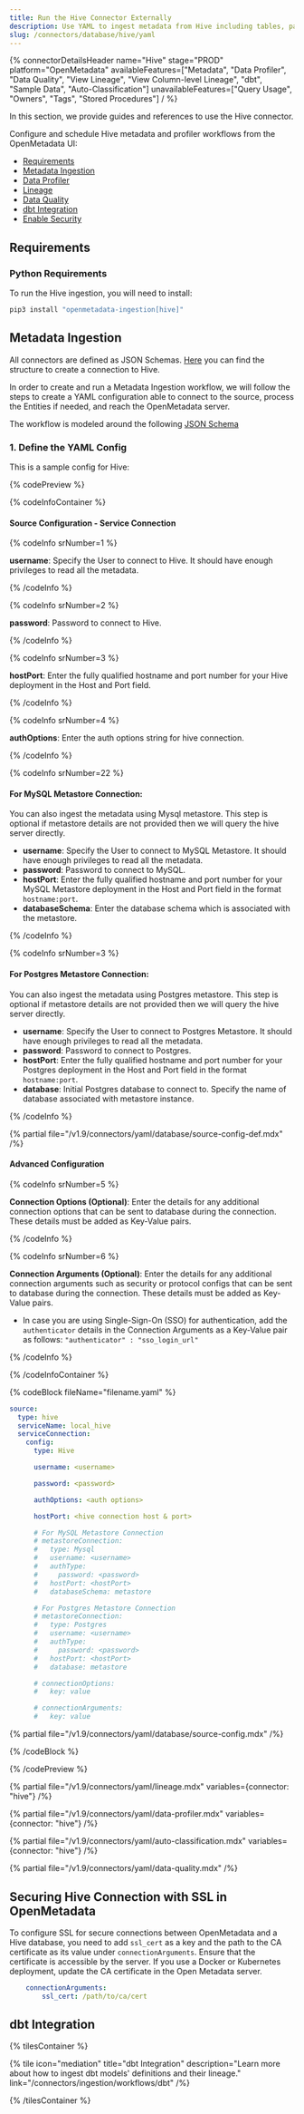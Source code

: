 ```yaml
---
title: Run the Hive Connector Externally
description: Use YAML to ingest metadata from Hive including tables, partitions, and schema structure for governance and discovery.
slug: /connectors/database/hive/yaml
---
```









{% connectorDetailsHeader
name="Hive"
stage="PROD"
platform="OpenMetadata"
availableFeatures=["Metadata", "Data Profiler", "Data Quality", "View Lineage", "View Column-level Lineage", "dbt", "Sample Data", "Auto-Classification"]
unavailableFeatures=["Query Usage", "Owners", "Tags", "Stored Procedures"]
/ %}

In this section, we provide guides and references to use the Hive connector.

Configure and schedule Hive metadata and profiler workflows from the OpenMetadata UI:
- [Requirements](#requirements)
- [Metadata Ingestion](#metadata-ingestion)
- [Data Profiler](#data-profiler)
- [Lineage](#lineage)
- [Data Quality](#data-quality)
- [dbt Integration](#dbt-integration)
- [Enable Security](#securing-hive-connection-with-ssl-in-openmetadata)

<ExternalIngestionDeployment />

## Requirements

### Python Requirements

<PythonRequirements />

To run the Hive ingestion, you will need to install:

```bash
pip3 install "openmetadata-ingestion[hive]"
```

## Metadata Ingestion

All connectors are defined as JSON Schemas.
[Here](https://github.com/open-metadata/OpenMetadata/blob/main/openmetadata-spec/src/main/resources/json/schema/entity/services/connections/database/hiveConnection.json)
you can find the structure to create a connection to Hive.

In order to create and run a Metadata Ingestion workflow, we will follow
the steps to create a YAML configuration able to connect to the source,
process the Entities if needed, and reach the OpenMetadata server.

The workflow is modeled around the following
[JSON Schema](https://github.com/open-metadata/OpenMetadata/blob/main/openmetadata-spec/src/main/resources/json/schema/metadataIngestion/workflow.json)

### 1. Define the YAML Config

This is a sample config for Hive:

{% codePreview %}

{% codeInfoContainer %}

#### Source Configuration - Service Connection

{% codeInfo srNumber=1 %}

**username**: Specify the User to connect to Hive. It should have enough privileges to read all the metadata.

{% /codeInfo %}

{% codeInfo srNumber=2 %}

**password**: Password to connect to Hive.

{% /codeInfo %}

{% codeInfo srNumber=3 %}

**hostPort**: Enter the fully qualified hostname and port number for your Hive deployment in the Host and Port field.

{% /codeInfo %}

{% codeInfo srNumber=4 %}

**authOptions**: Enter the auth options string for hive connection.

{% /codeInfo %}


{% codeInfo srNumber=22 %}

#### For MySQL Metastore Connection:
You can also ingest the metadata using Mysql metastore. This step is optional if metastore details are not provided then we will query the hive server directly.

- **username**: Specify the User to connect to MySQL Metastore. It should have enough privileges to read all the metadata.
- **password**: Password to connect to MySQL.
- **hostPort**: Enter the fully qualified hostname and port number for your MySQL Metastore deployment in the Host and Port field in the format `hostname:port`.
- **databaseSchema**: Enter the database schema which is associated with the metastore.

{% /codeInfo %}

{% codeInfo srNumber=3 %}

#### For Postgres Metastore Connection:

You can also ingest the metadata using Postgres metastore. This step is optional if metastore details are not provided then we will query the hive server directly.

- **username**: Specify the User to connect to Postgres Metastore. It should have enough privileges to read all the metadata.
- **password**: Password to connect to Postgres.
- **hostPort**: Enter the fully qualified hostname and port number for your Postgres deployment in the Host and Port field in the format `hostname:port`.
- **database**: Initial Postgres database to connect to. Specify the name of database associated with metastore instance.

{% /codeInfo %}


{% partial file="/v1.9/connectors/yaml/database/source-config-def.mdx" /%}

<IngestionSinkDef />

<WorkflowConfigDef />

#### Advanced Configuration

{% codeInfo srNumber=5 %}

**Connection Options (Optional)**: Enter the details for any additional connection options that can be sent to database during the connection. These details must be added as Key-Value pairs.

{% /codeInfo %}

{% codeInfo srNumber=6 %}

**Connection Arguments (Optional)**: Enter the details for any additional connection arguments such as security or protocol configs that can be sent to database during the connection. These details must be added as Key-Value pairs.

- In case you are using Single-Sign-On (SSO) for authentication, add the `authenticator` details in the Connection Arguments as a Key-Value pair as follows: `"authenticator" : "sso_login_url"`

{% /codeInfo %}

{% /codeInfoContainer %}

{% codeBlock fileName="filename.yaml" %}


```yaml {% isCodeBlock=true %}
source:
  type: hive
  serviceName: local_hive
  serviceConnection:
    config:
      type: Hive
```
```yaml {% srNumber=1 %}
      username: <username>
```
```yaml {% srNumber=2 %}
      password: <password>
```
```yaml {% srNumber=3 %}
      authOptions: <auth options>
```
```yaml {% srNumber=4 %}
      hostPort: <hive connection host & port>
```

```yaml {% srNumber=22 %}
      # For MySQL Metastore Connection
      # metastoreConnection:
      #   type: Mysql
      #   username: <username>
      #   authType:
      #     password: <password>
      #   hostPort: <hostPort>
      #   databaseSchema: metastore

```
```yaml {% srNumber=23 %}
      # For Postgres Metastore Connection
      # metastoreConnection:
      #   type: Postgres
      #   username: <username>
      #   authType:
      #     password: <password>
      #   hostPort: <hostPort>
      #   database: metastore
```
```yaml {% srNumber=5 %}
      # connectionOptions:
      #   key: value
```
```yaml {% srNumber=6 %}
      # connectionArguments:
      #   key: value
```

{% partial file="/v1.9/connectors/yaml/database/source-config.mdx" /%}

<IngestionSink />

<WorkflowConfig />
{% /codeBlock %}

{% /codePreview %}

<IngestionCli />

{% partial file="/v1.9/connectors/yaml/lineage.mdx" variables={connector: "hive"} /%}

{% partial file="/v1.9/connectors/yaml/data-profiler.mdx" variables={connector: "hive"} /%}

{% partial file="/v1.9/connectors/yaml/auto-classification.mdx" variables={connector: "hive"} /%}

{% partial file="/v1.9/connectors/yaml/data-quality.mdx" /%}

## Securing Hive Connection with SSL in OpenMetadata

To configure SSL for secure connections between OpenMetadata and a Hive database, you need to add `ssl_cert` as a key and the path to the CA certificate as its value under `connectionArguments`. Ensure that the certificate is accessible by the server. If you use a Docker or Kubernetes deployment, update the CA certificate in the Open Metadata server.

```yaml
    connectionArguments:
        ssl_cert: /path/to/ca/cert
```

## dbt Integration

{% tilesContainer %}

{% tile
  icon="mediation"
  title="dbt Integration"
  description="Learn more about how to ingest dbt models' definitions and their lineage."
  link="/connectors/ingestion/workflows/dbt" /%}

{% /tilesContainer %}
